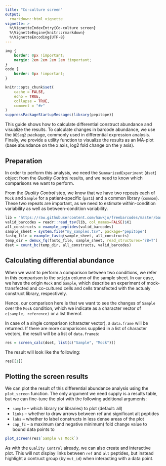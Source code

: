```yaml
---
title: "Co-culture screen"
output:
  rmarkdown::html_vignette
vignette: >
  %\VignetteIndexEntry{Co-culture screen}
  %\VignetteEngine{knitr::rmarkdown}
  %\VignetteEncoding{UTF-8}
---
```


```css
img {
    border: 0px !important;
    margin: 2em 2em 2em 2em !important;
}
code {
    border: 0px !important;
}
```

```r
knitr::opts_chunk$set(
    cache = FALSE,
    echo = TRUE,
    collapse = TRUE,
    comment = "#>"
)
suppressPackageStartupMessages(library(pepitope))
```

This guide shows how to calculate differential construct abundance and visualize
the results. To calculate changes in barcode abundance, we use the `DESeq2` package,
commonly used in differential expression analysis. Finally, we provide a utility
function to visualize the results as an MA-plot (base abundance on the x axis,
log2 fold change on the y axis).

Preparation
-----------

In order to perform this analysis, we need the `SummarizedExperiment` (`dset`)
object from the *Quality Control* results, and we need to know which comparisons
we want to perform.

From the *Quality Control* step, we know that we have two repeats each of `Mock`
and `Sample` for a patient-specific (`pat1`) and a common library (`common`).
These two repeats are important, as we need to estimate within-condition
variability as well as between-condition variability.

```r
lib = "https://raw.githubusercontent.com/hawkjo/freebarcodes/master/barcodes/barcodes12-1.txt"
valid_barcodes = readr::read_tsv(lib, col_names=FALSE)$X1
all_constructs = example_peptides(valid_barcodes)
sample_sheet = system.file("my_samples.tsv", package="pepitope")
fastq_file = example_fastq(sample_sheet, all_constructs)
temp_dir = demux_fq(fastq_file, sample_sheet, read_structures="7B+T")
dset = count_bc(temp_dir, all_constructs, valid_barcodes)
```

Calculating differential abundance
----------------------------------

When we want to perform a comparison between two conditions, we refer in this
comparison to the `origin` column of the sample sheet. In our case, we have the
origin `Mock` and `Sample`, which describe an experiment of mock-transfected
and co-cultured cells and cells transfected with the actualy construct library,
respectively.

Hence, our comparison here is that we want to see the changes of `Sample` over
the `Mock` condition, which we indicate as a character vector of
`c(sample, reference)` or a list thereof.

In case of a single comparison (character vector), a `data.frame` will be
returned. If there are more comparisons supplied in a list of character vectors,
the result will be a list of `data.frame`s:

```r
res = screen_calc(dset, list(c("Sample", "Mock")))
```

The result will look like the following:

```r
res[[1]]
```

Plotting the screen results
---------------------------

We can plot the result of this differential abundance analysis using the
`plot_screen` function. The only argument we need supply is a results table,
but we can fine-tune the plot with the following additional arguments:

* `sample` -- which library (or libraries) to plot (default: all)
* `links` -- whether to draw arrows between ref and significant alt peptides
* `labs` -- whether to label constructs in less dense areas of the plot
* `cap_fc` -- a maximum (and negative minimum) fold change value to bound data points to

```r
plot_screen(res$`Sample vs Mock`)
```

As with the `Quality Control` already, we can also create and interactive plot.
This will not display links between `ref` and `alt` peptides, but instead highlight
a contruct group (by `mut_id`) when interacting with a data point.
